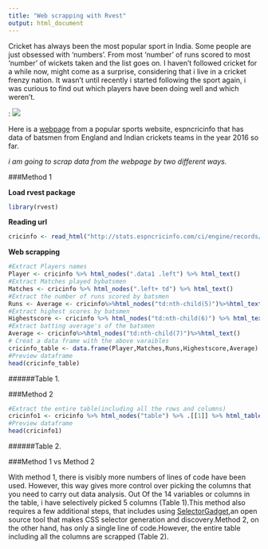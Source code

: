 ```yaml
---
title: "Web scrapping with Rvest"
output: html_document
---
```



Cricket has always been the most popular sport in India. Some people are just obsessed with 'numbers'. From most 'number' of runs scored to most 'number' of wickets taken and the list goes on. I haven't followed cricket for a while now, might come as a surprise, considering that i live in a cricket frenzy nation. It wasn't until recently i started following the sport again, i was curious to find out which players have been doing well and which weren't. 


: ![](http://www.espncricinfo.com/db/PICTURES/CMS/246000/246097.jpg)

Here is a [webpage](http://stats.espncricinfo.com/ci/engine/records/averages/batting.html?class=1;id=2016;type=year) from a popular sports website, espncricinfo that has data of batsmen from England and Indian crickets teams in the year 2016 so far.

*i am going to scrap data from the webpage by two different ways.*


###Method 1

__Load rvest package__
```r

library(rvest)
```

__Reading url__
```r
cricinfo <- read_html("http://stats.espncricinfo.com/ci/engine/records/averages/batting.html?class=1;id=2016;type=year")

```

__Web scrapping__
```r
#Extract Players names
Player <- cricinfo %>% html_nodes(".data1 .left") %>% html_text()
#Extract Matches played bybatsmen
Matches <- cricinfo %>% html_nodes(".left+ td") %>% html_text()
#Extract the number of runs scored by batsmen
Runs <- Average <- cricinfo%>%html_nodes("td:nth-child(5)")%>%html_text()
#Extract highest scores by batsmen
Highestscore <- cricinfo %>% html_nodes("td:nth-child(6)") %>% html_text()
#Extract batting average's of the batsmen
Average <- cricinfo%>%html_nodes("td:nth-child(7)")%>%html_text()
# Creat a data frame with the above varaibles
cricinfo_table <- data.frame(Player,Matches,Runs,Highestscore,Average)
#Preview dataframe
head(cricinfo_table) 
```
######Table 1.

###Method 2

```r
#Extract the entire table(including all the rows and columns)
cricinfo1 <- cricinfo %>% html_nodes("table") %>% .[[1]] %>% html_table()
#Preview dataframe
head(cricinfo1)
```
######Table 2.

###Method 1 vs Method 2

With method 1, there is visibly more numbers of lines of code have been used. However, this way gives more control over picking the columns that you  need to carry out data analysis. Out Of the 14 variables or columns in the table, i have selectively picked 5 columns (Table 1).This method also requires a few additional steps, that includes using [SelectorGadget](http://selectorgadget.com/),an open source tool that makes CSS selector generation and discovery.Method 2, on the other hand, has only a single line of code.However, the entire table including all the columns are scrapped (Table 2).
